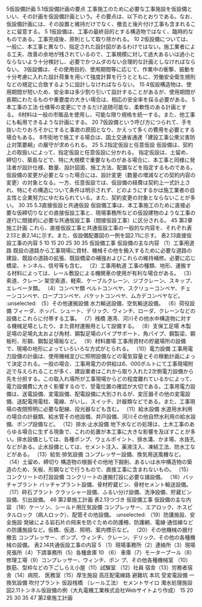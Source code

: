 

5仮設備計画
5.1仮設備計画の要点
工事施工のために必要な工事施設を仮設備といい、その計画を仮設備計画という。その要点は、以下のとおりである。なお、仮設備計画には、その設置と維持だけでなく、撤去と後片付け工事も含まれることに留意する。
5
1仮設備は、工事の最終目的とする構造物ではなく、臨時的なものである。工事完成後、原則として取り除かれる。
10
2仮設備については、一般に、本工事と異なり、指定された設計図があるわけではない。施工業者による工夫、改善の余地が残されているので、工事規模に対して過大あるいは過小とならないよう十分検討し、必要でかつムダのない合理的な計画としなければならない。
3仮設備は、その使用目的、使用期間等に応じて、作業中の衝撃、振動を十分考慮に入れた設計荷重を用いて強度計算を行うとともに、労働安全衛生規則などの規定に合致するように設計しなければならない。
15
4仮設構造物は、使用期間が短いため、安全率は多少割り引いて設計することがあるが、使用期間が長期にわたるものや重要度の大きい場合は、相応の安全率を採る必要がある。
5本工事の工法·仕様等の変更にできるだけ追随可能な、柔軟性のある計画とする。
6材料は一般の市販品を使用し、可能な限り規格を統一する。また、他工事にも転用できるような計画にする。
20
7仮設備という呼び方につられて、手を抜いたりおろそかにすると事故の原因となり、かえって多くの費用を必要とする場合もある。
8市街地で施工する場合は、国土交通省通達「建設工事公衆災害防止対策要綱」の厳守が求められる。
25
5.2指定仮設と任意仮設
仮設備は、契約上の取扱いによって、指定仮設と任意仮設に分かれる。
指定仮設は、土留め、締切り、築島などで、特に大規模で重要なものがある場合に、本工事と同様に発注者が設計仕様、数量、設計図面、施工方法、配置などを指定するものである。仮設備の変更が必要となった場合には、設計変更（数量の増減などの契約内容の変更）の対象となる。一方、任意仮設では、仮設備の経費は契約上一式計上され、特にその構造について条件は明示されず、どのようにするかは施工業者の自主性と企業努力にゆだねられている。また、契約変更の対象とならないことが多い。
30
35
5.3直接仮設と共通仮設
仮設備工事は、本工事施工のために直接必要な仮締切りなどの直接仮設工事と、現場事務所などの仮設建物のような工事の遂行に間接的に必要な共通仮設工事（間接仮設工事）に区分される。
45
第2章施工計画
これら、直接仮設工事と共通仮設工事の一般的な内容を、それぞれ表2.13と表2.14に示す。また、仮設備配置図の一例を図2.11に示す。
表2.13直接仮設工事の内容
5
10
15
20
25
30
35
仮設備工事
仮設備の主な内容
（1）工事用道路
既設の道路から工事現場に資材、機械その他を搬入するために必要な道路の建設、既設の道路の拡張、既設橋梁の補強およびこれらの維持補修。必要に応じ橋梁、トンネル、信号等も含む。
（2）工事用軌道
工事の種類、地形、運搬する材料によっては、レール敷設による機関車の使用が有利な場合がある。
（3）索道、クレーン
架空索道、軽索、ケーブルクレーン、ジブクレーン、スキップ、エレベータ類。
（4）コンベヤ類
ベルトコンベヤ、スクリューコンベヤ、チェーンコンベヤ、ロープコンベヤ、バケットコンベヤ、ムカデコンベヤなど。
:unselected:
（5）その他運搬設備
水力輸送設備、空気輸送設備。
（6）荷役設備
フィーダ、ホッパ、シュート、デリック、ウィンチ、ローダ、クレーンなどの設備とこれらに付帯する工事。
（7）桟橋
港湾、河川その他水中構造物に対する機械足場としたり、また資材運搬用として設備する。
（8）支保工足場
木製足場の足場丸太および角材、鋼製足場のパイプサポート、角パイプ、鋼製梁、鋼板桁、形鋼、鋼製足場板など。
（9）材料置場
工事用資材の貯蔵場所の設備で、現場の地形によっていろいろな方式がとられる。
（10）電力設備
工事用電力設備の計画は、使用機械並びに照明設備などの電気容量とその稼動計画によって決定される。一般の場合、工事用電力の供給は6、000ボルトにて工事現場附近で与えられることが多く、建設業者はこれから取り入れた2次側電力設備から先を分担する。この取入れ場所が工事現場からどの程度離れているかによって、電力設備費に大きく影響するので、受電位置の確認が大切である。工事用電力設備は、送電設備、変電設備、配電設備に大別されるが、変圧器その他の変電設備、送配電用電柱、電線、がいし、スイッチ、計器類などである。また、工事現場の夜間照明に必要な配線、投光器なども含む。
（11）給水設備
水道用水利用の場合の計器類、給水管その他設備、井戸設備、河川その他自然水利用の給水設備、ポンプ設備など。
（12）排水·止水設備
地下水などの処理は、土木工事のあらゆる場合に生ずる現象で、これの処置が本工事に大きな影響を及ぼすことが多い。排水設備としては、各種ポンプ、ウェルポイント、排水溝、かま場、水抜孔などがある。止水設備としては、セメント注入、薬液注入、凍結工法、防水工などがある。
（13）給気·排気設備
コンプレッサー設備、換気用送風機など。
（14）土留め、締切り
構造物の根掘その他地下掘削、あるいは水中構造物の築造のため、矢板、形鋼などで行うもので、直接工事に含まれないもの。
（15）コンクリートの打設設備
コンクリートの運搬打設に必要な諸設備。
（16）バッチャプラント
バッチャプラント設備、骨材貯蔵ビン、骨材セメント輸送設備。
（17）砕石プラント
クラッシャー設備、ふるい分け設備、洗浄設備、貯蔵ビン設備、引出設備。
46
第2章施工計画
表2.13つづき
仮設備工事
仮設備の主な内容
（18）ケーソン、シールド用圧気設備
コンプレッサー、エアロック、ホスピタルロック（病人ロック）、配管その他設備。
:unselected:
（19）防護施設、安全施設
発破による岩石片の飛来を防ぐための防護柵、防護網、電線·通信線などの防護施設など。仮橋、仮道、照明、案内標示など。
（20）その他機械の据付撤去
コンプレッサー、ポンプ、ウィンチ、クレーン、デリック、その他の各種機械の設備。
表2.14共通仮設工事の内容
5
（1）現場事務所（2）連絡所（3）現場見張所（4）下請事務所（5）各種倉庫
10
（6）
車庫（7）モータープール（8）修理工場（9）コンプレッサー、ウィンチ、ポン
プ、その他各種機械室
（10）鉄筋、型枠などの下ごしらえ小屋（11）試験室
（12）社員
宿舎（13）労務者宿舎（14）病院、
医務室（15）厚生施設
高圧配電線路
避難坑
本坑
受変電設備
一
換気設備
吹付プラント
仮設桟橋
（レール工法）
セメントサイロ
濁水処理施設
図2.11トンネル仮設備の例（大丸電機工業株式会社Webサイトより作成）
15
20
25
30
35
47
第2章施工計画

